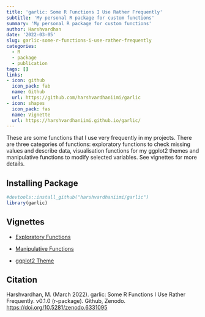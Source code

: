 ```yaml
---
title: 'garlic: Some R Functions I Use Rather Frequently'
subtitle: 'My personal R package for custom functions'
summary: 'My personal R package for custom functions'
author: Harshvardhan
date: '2022-03-05'
slug: garlic-some-r-functions-i-use-rather-frequently
categories:
  - R
  - package
  - publication
tags: []
links:
- icon: github
  icon_pack: fab
  name: Github
  url: https://github.com/harshvardhaniimi/garlic
- icon: shapes
  icon_pack: fas
  name: Vignette
  url: https://harshvardhaniimi.github.io/garlic/
---
```


These are some functions that I use very frequently in my projects. There are three categories of functions: exploratory functions to check missing values and describe data, visualisation functions for my ggplot2 themes and manipulative functions to modify selected variables. See vignettes for more details.

## Installing Package

```r
#devtools::install_github("harshvardhaniimi/garlic")
library(garlic)
```

## Vignettes

-   [Exploratory Functions](https://harshvardhaniimi.github.io/garlic/articles/Exploratory_Functions.html)

-   [Manipulative Functions](https://harshvardhaniimi.github.io/garlic/articles/Manipulative_Functions.html)

-   [ggplot2 Theme](https://harshvardhaniimi.github.io/garlic/articles/GG-Serif_Theme.html)

## Citation

Harshvardhan, M. (March 2022). garlic: Some R Functions I Use Rather Frequently. v0.1.0 (r-package). Github, Zenodo. <https://doi.org/10.5281/zenodo.6331095>
